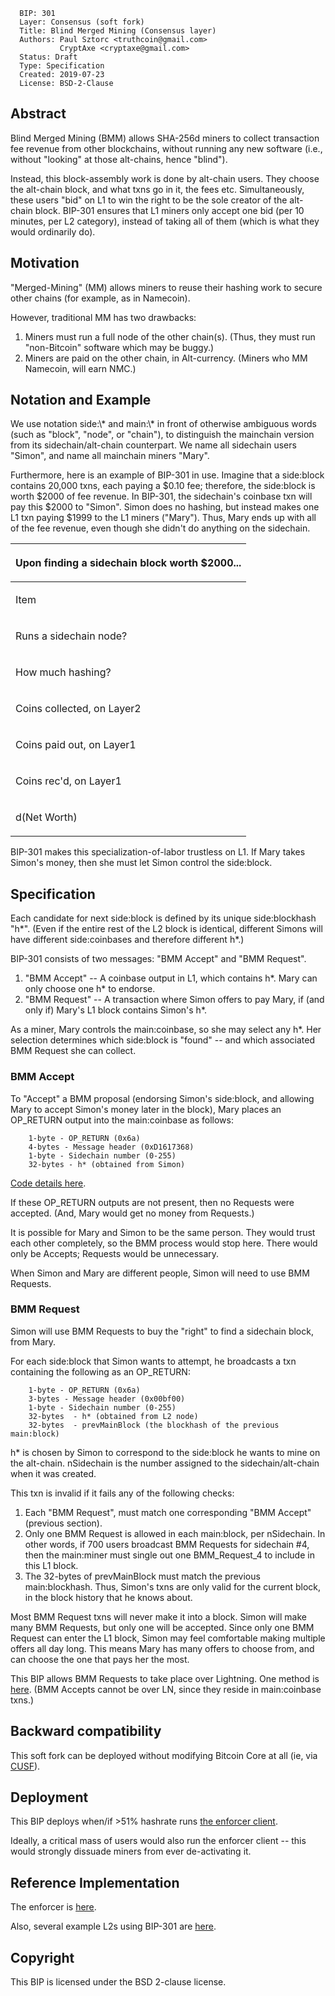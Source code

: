 <pre>
  BIP: 301
  Layer: Consensus (soft fork)
  Title: Blind Merged Mining (Consensus layer)
  Authors: Paul Sztorc <truthcoin@gmail.com>
           CryptAxe <cryptaxe@gmail.com>
  Status: Draft
  Type: Specification
  Created: 2019-07-23
  License: BSD-2-Clause
</pre>


==Abstract==

Blind Merged Mining (BMM) allows SHA-256d miners to collect transaction fee revenue from other blockchains, without running any new software (i.e., without "looking" at those alt-chains, hence "blind").

Instead, this block-assembly work is done by alt-chain users. They choose the alt-chain block, and what txns go in it, the fees etc. Simultaneously, these users "bid" on L1 to win the right to be the sole creator of the alt-chain block. BIP-301 ensures that L1 miners only accept one bid (per 10 minutes, per L2 category), instead of taking all of them (which is what they would ordinarily do).


==Motivation==

"Merged-Mining" (MM) allows miners to reuse their hashing work to secure other chains (for example, as in Namecoin).

However, traditional MM has two drawbacks:

# Miners must run a full node of the other chain(s). (Thus, they must run "non-Bitcoin" software which may be buggy.)
# Miners are paid on the other chain, in Alt-currency. (Miners who MM Namecoin, will earn NMC.)


==Notation and Example==

We use notation side:\* and main:\* in front of otherwise ambiguous words (such as "block", "node", or "chain"), to distinguish the mainchain version from its sidechain/alt-chain counterpart. We name all sidechain users "Simon", and name all mainchain miners "Mary".

Furthermore, here is an example of BIP-301 in use. Imagine that a side:block contains 20,000 txns, each paying a $0.10 fee; therefore, the side:block is worth $2000 of fee revenue. In BIP-301, the sidechain's coinbase txn will pay this $2000 to "Simon". Simon does no hashing, but instead makes one L1 txn paying $1999 to the L1 miners ("Mary"). Thus, Mary ends up with all of the fee revenue, even though she didn't do anything on the sidechain.


{| class="wikitable"
|-
! colspan="3" | Upon finding a sidechain block worth $2000...
|- style="font-weight:bold; text-decoration:underline;"
| Item
| Layer1 Miner ("Mary")
| Sidechain User ("Simon")
|-
| Runs a sidechain node?
| No
| Yes
|-
| How much hashing?
| 100%
| 0%
|-
| Coins collected, on Layer2
| $0
| $2000
|-
| Coins paid out, on Layer1
| $0
| $1999
|-
| Coins rec'd, on Layer1
| $1999
| $0
|-
| d(Net Worth)
| +$1999
| +$1
|}


BIP-301 makes this specialization-of-labor trustless on L1. If Mary takes Simon's money, then she must let Simon control the side:block.



==Specification==

Each candidate for next side:block is defined by its unique side:blockhash "h*". (Even if the entire rest of the L2 block is identical, different Simons will have different side:coinbases and therefore different h*.)

BIP-301 consists of two messages: "BMM Accept" and "BMM Request".

# "BMM Accept" -- A coinbase output in L1, which contains h*. Mary can only choose one h* to endorse.
# "BMM Request" -- A transaction where Simon offers to pay Mary, if (and only if) Mary's L1 block contains Simon's h*.

As a miner, Mary controls the main:coinbase, so she may select any h*. Her selection determines which side:block is "found" -- and which associated BMM Request she can collect.


=== BMM Accept  ===

To "Accept" a BMM proposal (endorsing Simon's side:block, and allowing Mary to accept Simon's money later in the block), Mary places an OP_RETURN output into the main:coinbase as follows:

<pre>
    1-byte - OP_RETURN (0x6a)
    4-bytes - Message header (0xD1617368)
    1-byte - Sidechain number (0-255)
    32-bytes - h* (obtained from Simon)
</pre>

[https://github.com/LayerTwo-Labs/bip300301_messages/blob/dd26518ff9505ea9088436797171799f359d0076/src/lib.rs#L256-L268 Code details here].

If these OP_RETURN outputs are not present, then no Requests were accepted. (And, Mary would get no money from Requests.)

It is possible for Mary and Simon to be the same person. They would trust each other completely, so the BMM process would stop here. There would only be Accepts; Requests would be unnecessary.

When Simon and Mary are different people, Simon will need to use BMM Requests.

=== BMM Request ===

Simon will use BMM Requests to buy the "right" to find a sidechain block, from Mary.

For each side:block that Simon wants to attempt, he broadcasts a txn containing the following as an OP_RETURN:

<pre>
    1-byte - OP_RETURN (0x6a)
    3-bytes - Message header (0x00bf00)
    1-byte - Sidechain number (0-255)
    32-bytes  - h* (obtained from L2 node)
    32-bytes  - prevMainBlock (the blockhash of the previous main:block)
</pre>

h* is chosen by Simon to correspond to the side:block he wants to mine on the alt-chain. nSidechain is the number assigned to the sidechain/alt-chain when it was created.

This txn is invalid if it fails any of the following checks:

# Each "BMM Request", must match one corresponding "BMM Accept" (previous section).
# Only one BMM Request is allowed in each main:block, per nSidechain. In other words, if 700 users broadcast BMM Requests for sidechain #4, then the main:miner must single out one BMM_Request_4 to include in this L1 block.
# The 32-bytes of prevMainBlock must match the previous main:blockhash. Thus, Simon's txns are only valid for the current block, in the block history that he knows about.


Most BMM Request txns will never make it into a block. Simon will make many BMM Requests, but only one will be accepted. Since only one BMM Request can enter the L1 block, Simon may feel comfortable making multiple offers all day long. This means Mary has many offers to choose from, and can choose the one that pays her the most.

This BIP allows BMM Requests to take place over Lightning. One method is [https://www.drivechain.info/media/bmm-note/bmm-lightning/ here]. (BMM Accepts cannot be over LN, since they reside in main:coinbase txns.)


==Backward compatibility==

This soft fork can be deployed without modifying Bitcoin Core at all (ie, via [https://bip300cusf.com/ CUSF]).


==Deployment==

This BIP deploys when/if >51% hashrate runs [https://github.com/LayerTwo-Labs/bip300301_enforcer/ the enforcer client].

Ideally, a critical mass of users would also run the enforcer client -- this would strongly dissuade miners from ever de-activating it.


==Reference Implementation==

The enforcer is [https://github.com/LayerTwo-Labs/bip300301_enforcer/ here].

Also, several example L2s using BIP-301 are [https://releases.drivechain.info/ here].


==Copyright==

This BIP is licensed under the BSD 2-clause license.
